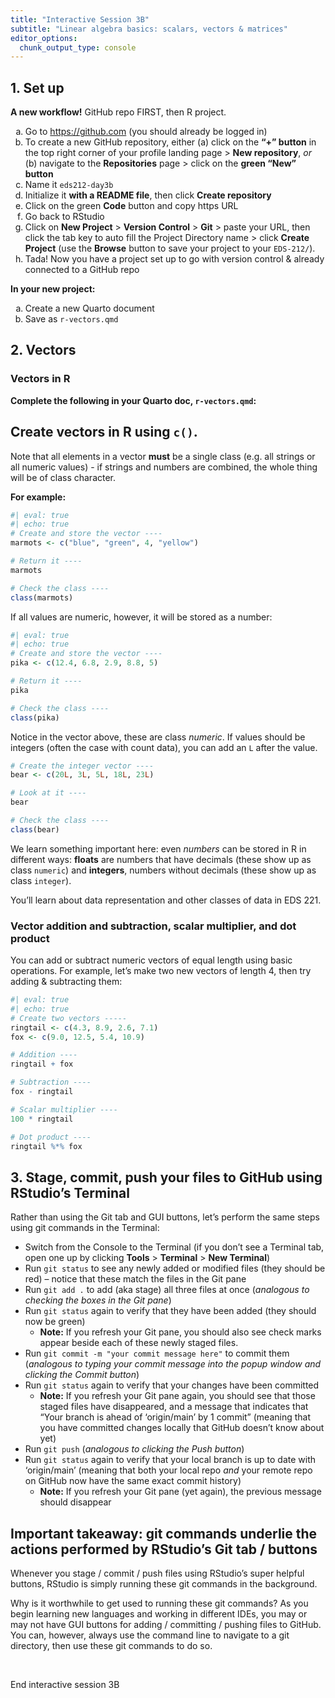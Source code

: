 ```yaml
---
title: "Interactive Session 3B"
subtitle: "Linear algebra basics: scalars, vectors & matrices"
editor_options: 
  chunk_output_type: console
---
```


## 1. Set up

**A new workflow!** GitHub repo FIRST, then R project. 

a. Go to <https://github.com> (you should already be logged in)
b. To create a new GitHub repository, either (a) click on the **"+" button** in the top right corner of your profile landing page > **New repository**, *or* (b) navigate to the **Repositories** page > click on the **green "New" button**
c. Name it `eds212-day3b`
d. Initialize it **with a README file**, then click **Create repository**
e. Click on the green **Code** button and copy https URL
f. Go back to RStudio
g. Click on **New Project** > **Version Control** > **Git** > paste your URL, then click the tab key to auto fill the Project Directory name > click **Create Project** (use the **Browse** button to save your project to your `EDS-212/`).
h. Tada! Now you have a project set up to go with version control & already connected to a GitHub repo 

**In your new project:** 

a. Create a new Quarto document
b. Save as `r-vectors.qmd`

## 2. Vectors

### Vectors in R

**Complete the following in your Quarto doc, `r-vectors.qmd`:**

::: {.callout-tip}
## Create vectors in R using `c()`. 

Note that all elements in a vector **must** be a single class (e.g. all strings or all numeric values) - if strings and numbers are combined, the whole thing will be of class character. 
:::

**For example:** 

```r
#| eval: true
#| echo: true
# Create and store the vector ----
marmots <- c("blue", "green", 4, "yellow")

# Return it ----
marmots

# Check the class ----
class(marmots)
```

If all values are numeric, however, it will be stored as a number:

```r
#| eval: true
#| echo: true
# Create and store the vector ----
pika <- c(12.4, 6.8, 2.9, 8.8, 5)

# Return it ----
pika

# Check the class ----
class(pika)
```

Notice in the vector above, these are class *numeric*. If values should be integers (often the case with count data), you can add an `L` after the value.

```r
# Create the integer vector ----
bear <- c(20L, 3L, 5L, 18L, 23L)

# Look at it ----
bear

# Check the class ----
class(bear) 
```

We learn something important here: even *numbers* can be stored in R in different ways: **floats** are numbers that have decimals (these show up as class `numeric`) and **integers**, numbers without decimals (these show up as class `integer`). 

You'll learn about data representation and other classes of data in EDS 221.

### Vector addition and subtraction, scalar multiplier, and dot product

You can add or subtract numeric vectors of equal length using basic operations. For example, let's make two new vectors of length 4, then try adding & subtracting them: 

```r
#| eval: true
#| echo: true
# Create two vectors -----
ringtail <- c(4.3, 8.9, 2.6, 7.1)
fox <- c(9.0, 12.5, 5.4, 10.9)

# Addition ----
ringtail + fox

# Subtraction ----
fox - ringtail

# Scalar multiplier ----
100 * ringtail

# Dot product ----
ringtail %*% fox
```

## 3. Stage, commit, push your files to GitHub using RStudio's Terminal

Rather than using the Git tab and GUI buttons, let's perform the same steps using git commands in the Terminal:

- Switch from the Console to the Terminal (if you don't see a Terminal tab, open one up by clicking **Tools** > **Terminal** > **New Terminal**)
- Run `git status` to see any newly added or modified files (they should be red) -- notice that these match the files in the Git pane
- Run `git add .` to add (aka stage) all three files at once (*analogous to checking the boxes in the Git pane*)
- Run `git status` again to verify that they have been added (they should now be green)
    - **Note:** If you refresh your Git pane, you should also see check marks appear beside each of these newly staged files.
- Run `git commit -m "your commit message here"` to commit them (*analogous to typing your commit message into the popup window and clicking the Commit button*)
- Run `git status` again to verify that your changes have been committed
    - **Note:** If you refresh your Git pane again, you should see that those staged files have disappeared, and a message that indicates that "Your branch is ahead of 'origin/main' by 1 commit" (meaning that you have committed changes locally that GitHub doesn't know about yet)
- Run `git push` (*analogous to clicking the Push button*)
- Run `git status` again to verify that your local branch is up to date with 'origin/main' (meaning that both your local repo *and* your remote repo on GitHub now have the same exact commit history)
    - **Note:** If you refresh your Git pane (yet again), the previous message should disappear
    
::: {.callout-tip}
## Important takeaway: git commands underlie the actions performed by RStudio's Git tab / buttons 
Whenever you stage / commit / push files using RStudio's super helpful buttons, RStudio is simply running these git commands in the background.

Why is it worthwhile to get used to running these git commands? As you begin learning new languages and working in different IDEs, you may or may not have GUI buttons for adding / committing / pushing files to GitHub. You can, however, always use the command line to navigate to a git directory, then use these git commands to do so.
:::

<br>

::: {.center-text .body-text-xl .teal-text}
End interactive session 3B
:::



